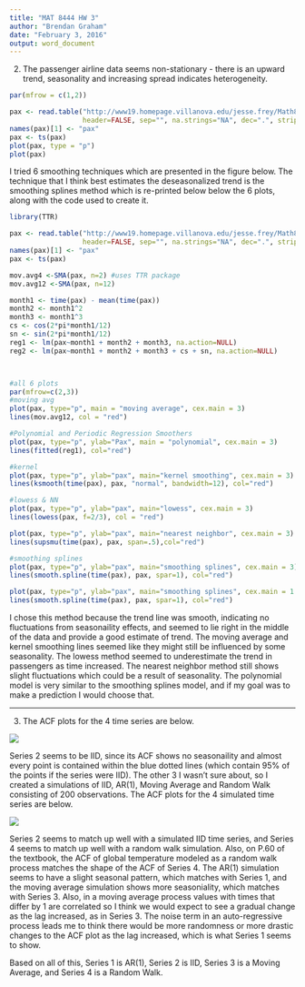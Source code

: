 ```yaml
---
title: "MAT 8444 HW 3"
author: "Brendan Graham"
date: "February 3, 2016"
output: word_document
---
```

2. The passenger airline data seems non-stationary - there is an upward trend, seasonality and increasing spread indicates heterogeneity.

```r

par(mfrow = c(1,2))

pax <- read.table("http://www19.homepage.villanova.edu/jesse.frey/Math8444/airline2.txt", 
                  header=FALSE, sep="", na.strings="NA", dec=".", strip.white=TRUE)
names(pax)[1] <- "pax"
pax <- ts(pax)
plot(pax, type = "p")
plot(pax)

```


I tried 6 smoothing techniques which are presented in the figure below. The technique that I think best estimates the deseasonalized trend is the smoothing splines method which is re-printed below below the 6 plots, along with the code used to create it.


```r

library(TTR)

pax <- read.table("http://www19.homepage.villanova.edu/jesse.frey/Math8444/airline2.txt", 
                  header=FALSE, sep="", na.strings="NA", dec=".", strip.white=TRUE)
names(pax)[1] <- "pax"
pax <- ts(pax)

mov.avg4 <-SMA(pax, n=2) #uses TTR package
mov.avg12 <-SMA(pax, n=12)

month1 <- time(pax) - mean(time(pax))
month2 <- month1^2
month3 <- month1^3
cs <- cos(2*pi*month1/12)
sn <- sin(2*pi*month1/12)
reg1 <- lm(pax~month1 + month2 + month3, na.action=NULL)
reg2 <- lm(pax~month1 + month2 + month3 + cs + sn, na.action=NULL)



#all 6 plots
par(mfrow=c(2,3))
#moving avg
plot(pax, type="p", main = "moving average", cex.main = 3)
lines(mov.avg12, col = "red")

#Polynomial and Periodic Regression Smoothers
plot(pax, type="p", ylab="Pax", main = "polynomial", cex.main = 3)
lines(fitted(reg1), col="red")

#kernel
plot(pax, type="p", ylab="pax", main="kernel smoothing", cex.main = 3)
lines(ksmooth(time(pax), pax, "normal", bandwidth=12), col="red")

#lowess & NN
plot(pax, type="p", ylab="pax", main="lowess", cex.main = 3)
lines(lowess(pax, f=2/3), col = "red")

plot(pax, type="p", ylab="pax", main="nearest neighbor", cex.main = 3)
lines(supsmu(time(pax), pax, span=.5),col="red")

#smoothing splines
plot(pax, type="p", ylab="pax", main="smoothing splines", cex.main = 3)
lines(smooth.spline(time(pax), pax, spar=1), col="red")

```


```r
plot(pax, type="p", ylab="pax", main="smoothing splines", cex.main = 1.5)
lines(smooth.spline(time(pax), pax, spar=1), col="red")

```

I chose this method because the trend line was smooth, indicating no fluctuations from seasonaility effects, and seemed to lie right in the middle of the data and provide a good estimate of trend. The moving average and kernel smoothing lines seemed like they might still be influenced by some seasonality. The lowess method seemed to underestimate the trend in passengers as time increased. The nearest neighbor method still shows slight fluctuations which could be a result of seasonality. The polynomial model is very similar to the smoothing splines model, and if my goal was to make a prediction I would choose that.

----------

3. The ACF plots for the 4 time series are below.

![](https://github.com/brndngrhm/time_series_and_forecasting/blob/master/week_3/Rplot.png?raw=true)

Series 2 seems to be IID, since its ACF shows no seasonaility and almost every point is contained within the blue dotted lines (which contain 95% of the points if the series were IID). The other 3 I wasn't sure about, so I created a simulations of IID, AR(1), Moving Average and Random Walk consisting of 200 observations. The ACF plots for the 4 simulated time series are below.

![](https://github.com/brndngrhm/time_series_and_forecasting/blob/master/week_3/sim.png?raw=true)

Series 2 seems to match up well with a simulated IID time series, and Series 4 seems to match up well with a random walk simulation. Also, on P.60 of the textbook, the ACF of global temperature modeled as a random walk process matches the shape of the ACF of Series 4. The AR(1) simulation seems to have a slight seasonal pattern, which matches with Series 1, and the moving average simulation shows more seasoniality, which matches with Series 3. Also, in a moving average process values with times that differ by 1 are correlated so I think we would expect to see a gradual change as the lag increased, as in Series 3. The noise term in an auto-regressive process leads me to think there would be more randomness or more drastic changes to the ACF plot as the lag increased, which is what Series 1 seems to show. 

Based on all of this, Series 1 is AR(1), Series 2 is IID, Series 3 is a Moving Average, and Series 4 is a Random Walk.

